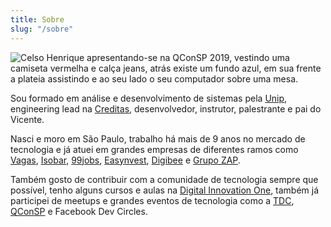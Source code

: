 ```yaml
---
title: Sobre
slug: "/sobre"
---
```


![Celso Henrique apresentando-se na QConSP 2019, vestindo uma camiseta vermelha e calça jeans, atrás existe um fundo azul, em sua frente a plateia assistindo e ao seu lado o seu computador sobre uma mesa.](./qcon.jpg)

Sou formado em análise e desenvolvimento de sistemas pela [Unip](https://unip.br), engineering lead na [Creditas](https://www.creditas.com), desenvolvedor, instrutor, palestrante e pai do Vicente.

Nasci e moro em São Paulo, trabalho há mais de 9 anos no mercado de tecnologia e já atuei em grandes empresas de diferentes ramos como [Vagas](https://vagas.com.br), [Isobar](https://isobar.com), [99jobs](https://99jobs.com), [Easynvest](https://easynvest.com.br), [Digibee](https://digibee.com) e [Grupo ZAP](https://grupozap.com).

Também gosto de contribuir com a comunidade de tecnologia sempre que possível, tenho alguns cursos e aulas na [Digital Innovation One](https://digitalinnovation.one), também já participei de meetups e grandes eventos de tecnologia como a [TDC](https://thedevconf.com/palestrante/celso-henrique-da-silva), [QConSP](https://qconsp.com/speakers/celso-henrique) e Facebook Dev Circles.